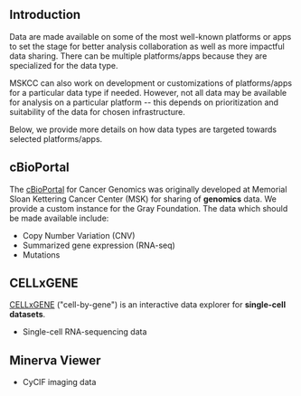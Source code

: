 ## Introduction

Data are made available on some of the most well-known platforms or apps to set the stage for better analysis collaboration as well as more impactful data sharing. 
There can be multiple platforms/apps because they are specialized for the data type.

MSKCC can also work on development or customizations of platforms/apps for a particular data type if needed. 
However, not all data may be available for analysis on a particular platform -- this depends on prioritization and suitability of the data for chosen infrastructure. 

Below, we provide more details on how data types are targeted towards selected platforms/apps. 

## cBioPortal

The [cBioPortal](https://docs.cbioportal.org/) for Cancer Genomics was originally developed at Memorial Sloan Kettering Cancer Center (MSK) for sharing of **genomics** data. 
We provide a custom instance for the Gray Foundation. The data which should be made available include: 

- Copy Number Variation (CNV)
- Summarized gene expression (RNA-seq)
- Mutations

## CELLxGENE 

[CELLxGENE](https://github.com/chanzuckerberg/cellxgene) ("cell-by-gene") is an interactive data explorer for **single-cell datasets**.

- Single-cell RNA-sequencing data

## Minerva Viewer

- CyCIF imaging data

